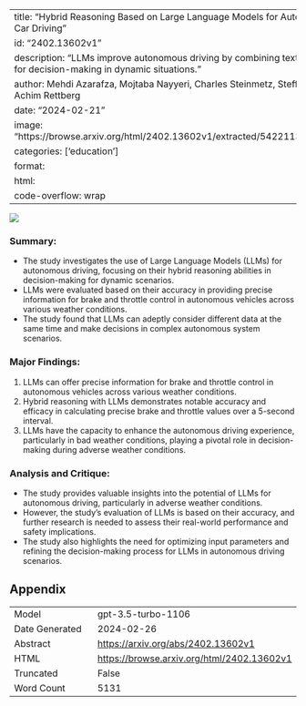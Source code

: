 
---
title: "Hybrid Reasoning Based on Large Language Models for Autonomous Car Driving"
id: "2402.13602v1"
description: "LLMs improve autonomous driving by combining text and images for decision-making in dynamic situations."
author: Mehdi Azarafza, Mojtaba Nayyeri, Charles Steinmetz, Steffen Staab, Achim Rettberg
date: "2024-02-21"
image: "https://browse.arxiv.org/html/2402.13602v1/extracted/5422113/flow2.png"
categories: ['education']
format:
  html:
    code-overflow: wrap
---

![](https://browse.arxiv.org/html/2402.13602v1/extracted/5422113/flow2.png)

### **Summary:**
- The study investigates the use of Large Language Models (LLMs) for autonomous driving, focusing on their hybrid reasoning abilities in decision-making for dynamic scenarios.
- LLMs were evaluated based on their accuracy in providing precise information for brake and throttle control in autonomous vehicles across various weather conditions.
- The study found that LLMs can adeptly consider different data at the same time and make decisions in complex autonomous system scenarios.

### Major Findings:
1. LLMs can offer precise information for brake and throttle control in autonomous vehicles across various weather conditions.
2. Hybrid reasoning with LLMs demonstrates notable accuracy and efficacy in calculating precise brake and throttle values over a 5-second interval.
3. LLMs have the capacity to enhance the autonomous driving experience, particularly in bad weather conditions, playing a pivotal role in decision-making during adverse weather conditions.

### Analysis and Critique:
- The study provides valuable insights into the potential of LLMs for autonomous driving, particularly in adverse weather conditions.
- However, the study's evaluation of LLMs is based on their accuracy, and further research is needed to assess their real-world performance and safety implications.
- The study also highlights the need for optimizing input parameters and refining the decision-making process for LLMs in autonomous driving scenarios.

## Appendix

|          |          |
|----------|----------|
| Model     | gpt-3.5-turbo-1106       |
| Date Generated     | 2024-02-26       |
| Abstract | [https://arxiv.org/abs/2402.13602v1](https://arxiv.org/abs/2402.13602v1)        |
| HTML     | [https://browse.arxiv.org/html/2402.13602v1](https://browse.arxiv.org/html/2402.13602v1)       |
| Truncated       | False       |
| Word Count       | 5131       |